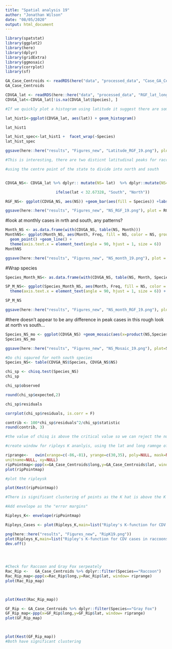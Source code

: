 ---
title: "Spatial analysis 19"
author: "Jonathan Wilson"
date: "08/05/2020"
output: html_document
---

```{r}
library(spatstat)
library(ggplot2)
library(here)
library(dplyr)
library(gridExtra)
library(ggmosaic)
library(corrplot)
library(sf)

GA_Case_Centroids <- readRDS(here("data", "processed_data", "Case_GA_Centroids.rds"))
GA_Case_Centroids
```

```{r}
CDVGA_lat <- readRDS(here::here("data", "processed_data", "RGF_lat_long.rds"))
CDVGA_lat<-CDVGA_lat[!is.na(CDVGA_lat$Species), ]

```


```{r}
#If we quickly plot a histogram using latitude it suggest there are some geographic differences in distribution 

lat_hist1<-ggplot(CDVGA_lat, aes(lat)) + geom_histogram()  

lat_hist1

lat_hist_spec<-lat_hist1 +  facet_wrap(~Species)
lat_hist_spec

ggsave(here::here("results", "Figures_new", "Latitude_RGF_19.png"), plot = lat_hist_spec)

#This is interesting, there are two disticnt latitudinal peaks for raccoons but only 1 for gray foxes
```

```{r}
#using the centre point of the state to divide into north and south


CDVGA_NS<- CDVGA_lat %>% dplyr:: mutate(NS= lat)  %>% dplyr::mutate(NS= 

                      ifelse(lat < 32.67328, "South", "North"))

RGF_NS<- ggplot(CDVGA_NS, aes(NS)) +geom_bar(aes(fill = Species)) +labs(y="No. of Cases")

ggsave(here::here("results", "Figures_new", "NS_RGF_19.png"), plot = RGF_NS)
```
#look at monthly cases in nrth and south, any patterns?
```{r}
Month_NS <- as.data.frame(with(CDVGA_NS, table(NS, Month)))
MonthNS<- ggplot(Month_NS, aes(Month, Freq, fill = NS, color = NS, group = NS))  + 
  geom_point() +geom_line() + 
  theme(axis.text.x = element_text(angle = 90, hjust = 1, size = 6)) 
MonthNS

ggsave(here::here("results", "Figures_new", "NS_month_19.png"), plot = MonthNS)

```
#Wrap species
```{r}
Species_Month_NS<- as.data.frame(with(CDVGA_NS, table(NS, Month, Species)))

SP_M_NS<- ggplot(Species_Month_NS, aes(Month, Freq, fill = NS, color = NS, group = NS))  + geom_point() +geom_line() + 
  theme(axis.text.x = element_text(angle = 90, hjust = 1, size = 6)) + facet_wrap(~Species) 

SP_M_NS

ggsave(here::here("results", "Figures_new", "NS_month_RGF_19.png"), plot = SP_M_NS)
```

#there doesn't appear to be any difference in peak cases in this rough look at north vs south... 


```{r}
Species_NS_mo <- ggplot(CDVGA_NS) +geom_mosaic(aes(x=product(NS,Species), fill=NS), na.rm = TRUE) +labs(x= "Species", y="North/South")
Species_NS_mo

ggsave(here::here("results", "Figures_new", "NS_Mosaic_19.png"), plot=Species_NS_mo)

```
```{r}

#Do chi sqaured for noth south species
Species_NS<- table(CDVGA_NS$Species, CDVGA_NS$NS)

chi_sp <- chisq.test(Species_NS)
chi_sp

chi_sp$observed

round(chi_sp$expected,2)

chi_sp$residuals

corrplot(chi_sp$residuals, is.corr = F)

contrib <- 100*chi_sp$residuals^2/chi_sp$statistic
round(contrib, 3)

#the value of chisq is above the critical value so we can reject the null hypothesis that species and northern and southern latitudes are independent. ie. Gray fox cases are more likely in the northern part of the state

```


```{r}
#create window for ripleys K ananlyis, using the lat and long ramnge of the stae of gerogia aas the boundaries

riprange<-   owin(xrange=c(-86,-81), yrange=c(30,35), poly=NULL, mask=NULL,
unitname=NULL, xy=NULL)
ripPointmap<-ppp(x=GA_Case_Centroids$long,y=GA_Case_Centroids$lat, window= riprange)
plot(ripPointmap)

#plot the ripleysk 

plot(Kest(ripPointmap)) 

#There is significant clustering of points as the K hat is above the K poi

#Add envelope as the "error margins"

Ripleys_K<- envelope(ripPointmap)

Ripleys_Cases <- plot(Ripleys_K,main=list("Ripley's K-function for CDV cases in raccoons and gray foxes in Georgia", cex=0.8))

png(here::here("results", "Figures_new", "RipK19.png"))
plot(Ripleys_K,main=list("Ripley's K-function for CDV cases in raccoons and gray foxes in Georgia", cex=0.8))
dev.off()


 
```

```{r}
#Check for Raccoon and Gray Fox serpeately
Rac_Rip <-   GA_Case_Centroids %>% dplyr::filter(Species=="Raccoon")
Rac_Rip_map<-ppp(x=Rac_Rip$long,y=Rac_Rip$lat, window= riprange)
plot(Rac_Rip_map)

 

plot(Kest(Rac_Rip_map)) 
```
```{r}
GF_Rip <- GA_Case_Centroids %>% dplyr::filter(Species=="Gray Fox")
GF_Rip_map<-ppp(x=GF_Rip$long,y=GF_Rip$lat, window= riprange)
plot(GF_Rip_map)

 

plot(Kest(GF_Rip_map)) 
#Both have significant clustering



```



